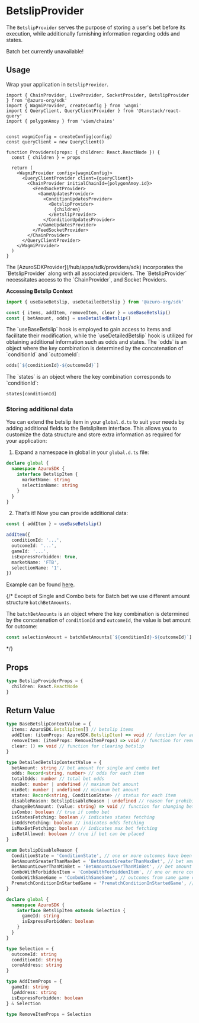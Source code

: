 
# BetslipProvider

The `BetslipProvider` serves the purpose of storing a user's bet before its execution, while additionally furnishing information regarding odds and states.

<Callout type="warning">
Batch bet currently unavailable!
</Callout>

## Usage

Wrap your application in `BetslipProvider`.

```tsx {1, 20, 22}
import { ChainProvider, LiveProvider, SocketProvider, BetslipProvider } from '@azuro-org/sdk'
import { WagmiProvider, createConfig } from 'wagmi'
import { QueryClient, QueryClientProvider } from '@tanstack/react-query'
import { polygonAmoy } from 'viem/chains'


const wagmiConfig = createConfig(config)
const queryClient = new QueryClient() 

function Providers(props: { children: React.ReactNode }) {
  const { children } = props

  return (
    <WagmiProvider config={wagmiConfig}>
      <QueryClientProvider client={queryClient}> 
        <ChainProvider initialChainId={polygonAmoy.id}>
          <FeedSocketProvider>
            <GameUpdatesProvider>
              <ConditionUpdatesProvider>
                <BetslipProvider>
                  {children}
                </BetslipProvider>
              </ConditionUpdatesProvider>
            </GameUpdatesProvider>
          </FeedSocketProvider>
        </ChainProvider>
      </QueryClientProvider>
    </WagmiProvider>
  )
}
```

<Callout type="info">
  The [AzuroSDKProvider](/hub/apps/sdk/providers/sdk) incorporates the `BetslipProvider` along with all associated providers.
</Callout>

<Callout type="warning">
  The `BetslipProvider` necessitates access to the `ChainProvider`, and Socket Providers.
</Callout>

**Accessing Betslip Context**

```ts
import { useBaseBetslip, useDetailedBetslip } from '@azuro-org/sdk'

const { items, addItem, removeItem, clear } = useBaseBetslip()
const { betAmount, odds} = useDetailedBetslip()
```

<Callout type="info">
The `useBaseBetslip` hook is employed to gain access to items and facilitate their modification, while the `useDetailedBetslip` hook is utilized for obtaining additional information such as odds and states.
</Callout>

<Callout type="info">
The `odds` is an object where the key combination is determined by the concatenation of `conditionId` and `outcomeId`:

```ts
odds[`${conditionId}-${outcomeId}`]
```
</Callout>

<Callout type="info">
The `states` is an object where the key combination corresponds to `conditionId`:

```ts
states[conditionId]
```
</Callout>

### Storing additional data

You can extend the betslip item in your `global.d.ts` to suit your needs by adding additional fields to the BetslipItem interface. This allows you to customize the data structure and store extra information as required for your application:

1. Expand a namespace in global in your `global.d.ts` file:

```ts filename="global.d.ts"
declare global {
  namespace AzuroSDK {
    interface BetslipItem {
      marketName: string
      selectionName: string
    }
  }
}
```

2. That’s it! Now you can provide additional data:

```ts
const { addItem } = useBaseBetslip()

addItem({
  conditionId: '...',
  outcomeId: '...',
  gameId: '...',
  isExpressForbidden: true,
  marketName: 'FTB',
  selectionName: '1',
})
```

Example can be found [here](https://github.com/Azuro-protocol/example-app/blob/main/globals.d.ts#L8).

{/* <Callout type="info">
Except of Single and Combo bets for Batch bet we use different amount structure `batchBetAmounts`.

The `batchBetAmounts` is an object where the key combination is determined by the concatenation of `conditionId` and `outcomeId`, the value is bet amount for outcome:
```ts
const selectionAmount = batchBetAmounts[`${conditionId}-${outcomeId}`]
```
</Callout> */}

## Props

```ts
type BetslipProviderProps = {
  children: React.ReactNode
}
```

## Return Value

```ts
type BaseBetslipContextValue = {
  items: AzuroSDK.BetslipItem[] // betslip items
  addItem: (itemProps: AzuroSDK.BetslipItem) => void // function for adding new items
  removeItem: (itemProps: RemoveItemProps) => void // function for removing item from betslip
  clear: () => void // function for clearing betslip
}

type DetailedBetslipContextValue = {
  betAmount: string // bet amount for single and combo bet
  odds: Record<string, number> // odds for each item
  totalOdds: number // total bet odds
  maxBet: number | undefined // maximum bet amount
  minBet: number | undefined // minimum bet amount
  states: Record<string, ConditionState> // status for each item
  disableReason: BetslipDisableReason | undefined // reason for prohibiting the bet
  changeBetAmount: (value: string) => void // function for changing bet amount
  isCombo: boolean // true if combo bet
  isStatesFetching: boolean // indicates states fetching
  isOddsFetching: boolean // indicates odds fetching
  isMaxBetFetching: boolean // indicates max bet fetching
  isBetAllowed: boolean // true if bet can be placed
}

enum BetslipDisableReason {
  ConditionState = 'ConditionState', // one or more outcomes have been removed or suspended
  BetAmountGreaterThanMaxBet = 'BetAmountGreaterThanMaxBet', // bet amount exceeds max bet
  BetAmountLowerThanMinBet = 'BetAmountLowerThanMinBet', // bet amount lower than min bet
  ComboWithForbiddenItem = 'ComboWithForbiddenItem', // one or more conditions can't be used in combo
  ComboWithSameGame = 'ComboWithSameGame', // outcomes from same game can't be used in combo
  PrematchConditionInStartedGame = 'PrematchConditionInStartedGame', // pre-match item in started game
}

declare global {
  namespace AzuroSDK {
    interface BetslipItem extends Selection {
      gameId: string
      isExpressForbidden: boolean
    }
  }
}

type Selection = {
  outcomeId: string
  conditionId: string
  coreAddress: string
}

type AddItemProps = {
  gameId: string
  lpAddress: string
  isExpressForbidden: boolean
} & Selection

type RemoveItemProps = Selection
```
